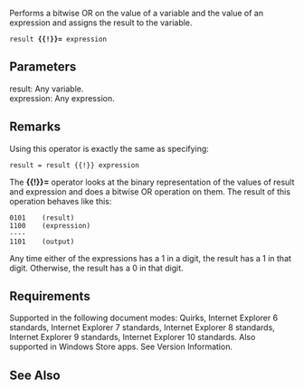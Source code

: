 Performs a bitwise OR on the value of a variable and the value of an expression and assigns the result to the variable.

 result '''{{!}}=''' expression

==Parameters==
; result: Any variable.
; expression: Any expression.

==Remarks==
Using this operator is exactly the same as specifying:

 result = result {{!}} expression
The '''{{!}}=''' operator looks at the binary representation of the values of result and expression and does a bitwise OR operation on them. The result of this operation behaves like this:

 0101    (result)
 1100    (expression)
 ----
 1101    (output)
Any time either of the expressions has a 1 in a digit, the result has a 1 in that digit. Otherwise, the result has a 0 in that digit.


==Requirements==
Supported in the following document modes: Quirks, Internet Explorer 6 standards, Internet Explorer 7 standards, Internet Explorer 8 standards, Internet Explorer 9 standards, Internet Explorer 10 standards. Also supported in Windows Store apps. See Version Information.


==See Also==

              

              

              
